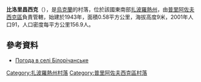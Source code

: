 {{coord|46|39|35|N|35|38|30|E|scale:100000|display=title}}

'''比洛里昌西克'''（{{lang-uk|Білорічанське}}），是[[烏克蘭|烏克蘭]]的村落，位於該國東南部[[扎波羅熱州|扎波羅熱州]]，由[[普里阿佐夫西克區|普里阿佐夫西克區]]負責管轄，始建於1943年，面積0.58平方公里，海拔高度9米，2001年人口91，人口密度每平方公里156.9人。

==參考資料==
* [http://weather.in.ua/ua/zaporozhskaja/1344 Погода в селі Білорічанське] {{Wayback|url=http://weather.in.ua/ua/zaporozhskaja/1344 |date=20160305195200 }}

[[Category:扎波羅熱州村落|Category:扎波羅熱州村落]]
[[Category:普里阿佐夫西克區村落|Category:普里阿佐夫西克區村落]]


{{Zaporizhia-geo-stub}}